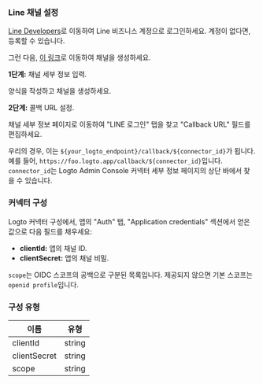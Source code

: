 ### Line 채널 설정

[Line Developers](https://developers.line.biz/console/)로 이동하여 Line 비즈니스 계정으로 로그인하세요. 계정이 없다면, 등록할 수 있습니다.

그런 다음, [이 링크](https://developers.line.biz/console/register/line-login/provider/)로 이동하여 채널을 생성하세요.

**1단계:** 채널 세부 정보 입력.

양식을 작성하고 채널을 생성하세요.

**2단계:** 콜백 URL 설정.

채널 세부 정보 페이지로 이동하여 "LINE 로그인" 탭을 찾고 "Callback URL" 필드를 편집하세요.

우리의 경우, 이는 `${your_logto_endpoint}/callback/${connector_id}`가 됩니다. 예를 들어, `https://foo.logto.app/callback/${connector_id}`입니다. `connector_id`는 Logto Admin Console 커넥터 세부 정보 페이지의 상단 바에서 찾을 수 있습니다.

### 커넥터 구성

Logto 커넥터 구성에서, 앱의 "Auth" 탭, "Application credentials" 섹션에서 얻은 값으로 다음 필드를 채우세요:

- **clientId:** 앱의 채널 ID.
- **clientSecret:** 앱의 채널 비밀.

`scope`는 OIDC 스코프의 공백으로 구분된 목록입니다. 제공되지 않으면 기본 스코프는 `openid profile`입니다.

### 구성 유형

| 이름         | 유형   |
| ------------ | ------ |
| clientId     | string |
| clientSecret | string |
| scope        | string |
